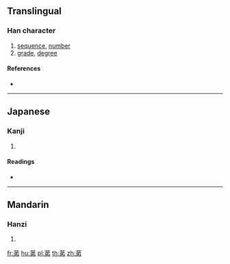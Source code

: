 {{character info/new}}
==Translingual==

===Han character===
{{Han char|rn=140|rad=艸|as=05|sn=11|four=|canj=TNLH,XTNLH}}

# [[sequence]], [[number]]
# [[grade]], [[degree]]

====References====
* {{Han ref|kx=1022.190|dkj=30773|dj=1481.120|hdz=53197.100|uh=82D0|ud=33488}}

----

==Japanese==

===Kanji===
{{ja-kanji|grade=|rs=艸05}}

# {{defn|lang=ja|sort=艸05}}

====Readings====
* {{ja-readings|on=[[てい]] (tei), [[だい]] (dai), [[い]] (i)|kun=[[つばな]] (tsubana)|nanori=}}

----

==Mandarin==

===Hanzi===
{{cmn-hanzi|pin=[[yí]] ([[yi2]])|wg=i<sup>2</sup>}}

# {{defn|lang=cmn|sort=艸05}}

[[fr:苐]]
[[hu:苐]]
[[pl:苐]]
[[th:苐]]
[[zh:苐]]